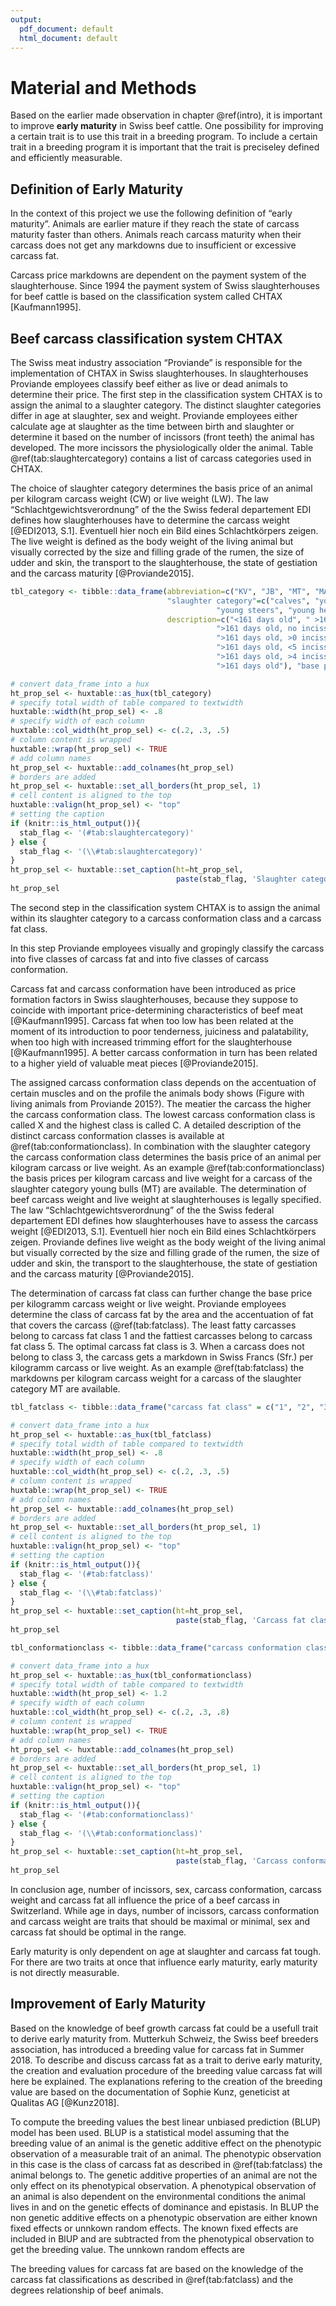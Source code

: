 ```yaml
---
output:
  pdf_document: default
  html_document: default
---
```

# Material and Methods {#matandmeth}
Based on the earlier made observation in chapter \@ref(intro), it is important to improve __early maturity__ in Swiss beef cattle. 
One possibility for improving a certain trait is to use this trait in a breeding program. 
To include a certain trait in a breeding program it is important that the trait is preciseley defined and efficiently measurable.

## Definition of Early Maturity {#defem}
In the context of this project we use the following definition of "early maturity". Animals are earlier mature if they reach the state of carcass maturity faster than others. 
Animals reach carcass maturity when their carcass does not get any markdowns due to insufficient or excessive carcass fat. 

Carcass price markdowns are dependent on the payment system of the slaughterhouse.
Since 1994 the payment system of Swiss slaughterhouses for beef cattle is based on the classification system called CHTAX [Kaufmann1995]. 

## Beef carcass classification system CHTAX {#CHTAX}
The Swiss meat industry association "Proviande" is responsible for the implementation of CHTAX in Swiss slaughterhouses. 
In slaughterhouses Proviande employees classify beef either as live or dead animals to determine their price.
The first step in the classification system CHTAX is to assign the animal to a slaughter category. 
The distinct slaughter categories differ in age at slaughter, sex and weight.
Proviande employees either calculate age at slaughter as the time between birth and slaughter or determine it based on the number of incissors (front teeth) the animal has developed.
The more incissors the physiologically older the animal. Table \@ref(tab:slaughtercategory) contains a list of carcass categories used in CHTAX.

The choice of slaughter category determines the basis price of an animal per kilogram carcass weight (CW) or live weight (LW).
The law "Schlachtgewichtsverordnung" of the the Swiss federal departement EDI defines how slaughterhouses have to determine the carcass weight [@EDI2013, S.1]. Eventuell hier noch ein Bild eines Schlachtkörpers zeigen.
The live weight is defined as the body weight of the living animal but visually corrected by the size and filling grade of the rumen, the size of udder and skin, the transport to the slaughterhouse, the state of gestiation and the carcass maturity [@Proviande2015].

```r
tbl_category <- tibble::data_frame(abbreviation=c("KV", "JB", "MT", "MA", "OB", "RG", "RV", "VK"), 
                                   "slaughter category"=c("calves", "young cattle", "young bulls", "bulls or steers", 
                                              "young steers", "young heifers", "heifers or young cows", "cows"), 
                                   description=c("<161 days old", " >161 days <11 months old, <320 kg live weight", 
                                              ">161 days old, no incissors", 
                                              ">161 days old, >0 incissors for bulls, >4 incissors for steers", 
                                              ">161 days old, <5 incissors", ">161 days old, <5 incissors", 
                                              ">161 days old, >4 incissors for heifers, <5 incissors for young cows", 
                                              ">161 days old"), "base price of carcass conformation class T in Sfr. / kg carcass (*live) weight" = c("14.2","*6.3", "8.8", "6.2", "8.8", "8.8", "7.7", "7.5"))

# convert data_frame into a hux
ht_prop_sel <- huxtable::as_hux(tbl_category)
# specify total width of table compared to textwidth
huxtable::width(ht_prop_sel) <- .8
# specify width of each column
huxtable::col_width(ht_prop_sel) <- c(.2, .3, .5)
# column content is wrapped
huxtable::wrap(ht_prop_sel) <- TRUE
# add column names
ht_prop_sel <- huxtable::add_colnames(ht_prop_sel)
# borders are added
ht_prop_sel <- huxtable::set_all_borders(ht_prop_sel, 1)
# cell content is aligned to the top
huxtable::valign(ht_prop_sel) <- "top"
# setting the caption
if (knitr::is_html_output()){
  stab_flag <- '(#tab:slaughtercategory)'
} else {
  stab_flag <- '(\\#tab:slaughtercategory)'
}
ht_prop_sel <- huxtable::set_caption(ht=ht_prop_sel, 
                                     paste(stab_flag, 'Slaughter categories in CHTAX'))
ht_prop_sel

```

The second step in the classification system CHTAX is to assign the animal within its slaughter category to a carcass conformation class and a carcass fat class.

In this step Proviande employees visually and gropingly classify the carcass into five classes of carcass fat and into five classes of carcass conformation.

Carcass fat and carcass conformation have been introduced as price formation factors in Swiss slaughterhouses, because they suppose to coincide with important price-determining characteristics of beef meat [@Kaufmann1995]. 
Carcass fat when too low has been related at the moment of its introduction to poor tenderness, juiciness and palatability, when too high with increased trimming effort for the slaughterhouse [@Kaufmann1995].
A better carcass conformation in turn has been related to a higher yield of valuable meat pieces [@Proviande2015].

The assigned carcass conformation class depends on the accentuation of certain muscles and on the profile the animals body shows (Figure with living animals from Proviande 2015?).
The meatier the carcass the higher the carcass conformation class.
The lowest carcass conformation class is called X and the highest class is called C.
A detailed description of the distinct carcass conformation classes is available at \@ref(tab:conformationclass).
In combination with the slaughter category the carcass conformation class determines the basis price of an animal per kilogram carcass or live weight.
As an example \@ref(tab:conformationclass) the basis prices per kilogram carcass and live weight for a carcass of the slaughter category young bulls (MT) are available.
The determination of beef carcass weight and live weight at slaughterhouses is legally specified.
The law "Schlachtgewichtsverordnung" of the the Swiss federal departement EDI defines how slaughterhouses have to assess the carcass weight [@EDI2013, S.1]. Eventuell hier noch ein Bild eines Schlachtkörpers zeigen.
Proviande defines live weight as the body weight of the living animal but visually corrected by the size and filling grade of the rumen, the size of udder and skin, the transport to the slaughterhouse, the state of gestiation and the carcass maturity [@Proviande2015].

The determination of carcass fat class can further change the base price per kilogramm carcass weight or live weight.
Proviande employees determine the class of carcass fat by the area and the accentuation of fat that covers the carcass (\@ref(tab:fatclass).
The least fatty carcasses belong to carcass fat class 1 and the fattiest carcasses belong to carcass fat class 5.
The optimal carcass fat class is 3.
When a carcass does not belong to class 3, the carcass gets a markdown in Swiss Francs (Sfr.) per kilogramm carcass or live weight.
As an example \@ref(tab:fatclass) the markdowns per kilogram carcass weight for a carcass of the slaughter category MT are available.


```r
tbl_fatclass <- tibble::data_frame("carcass fat class" = c("1", "2", "3", "4", "5"), "carcass fat coverage"=c("uncovered", "partially covered", "evenly covered", "strongly covered", "excessiveley fatty"), "description"=c("no fat coverage; grips not developed","light fat coverage; muscels partially visible; all grips slightly tangible", "average even fat coverage; muscles generally covered; all grips tangible and robust", "strong fat coverage; excessive fat deposition; grips strongly developed", "fat coverage generally excessive; bulging fat formations; all grips very strongly developed"), "markdown for MT in Sfr. / kg carcass weight" = c("-0.9","-0.3","0","-0.3","-0.7"))

# convert data_frame into a hux
ht_prop_sel <- huxtable::as_hux(tbl_fatclass)
# specify total width of table compared to textwidth
huxtable::width(ht_prop_sel) <- .8
# specify width of each column
huxtable::col_width(ht_prop_sel) <- c(.2, .3, .5)
# column content is wrapped
huxtable::wrap(ht_prop_sel) <- TRUE
# add column names
ht_prop_sel <- huxtable::add_colnames(ht_prop_sel)
# borders are added
ht_prop_sel <- huxtable::set_all_borders(ht_prop_sel, 1)
# cell content is aligned to the top
huxtable::valign(ht_prop_sel) <- "top"
# setting the caption
if (knitr::is_html_output()){
  stab_flag <- '(#tab:fatclass)'
} else {
  stab_flag <- '(\\#tab:fatclass)'
}
ht_prop_sel <- huxtable::set_caption(ht=ht_prop_sel, 
                                     paste(stab_flag, 'Carcass fat classes in CHTAX'))
ht_prop_sel
```



```r
tbl_conformationclass <- tibble::data_frame("carcass conformation class" = c("C", "H", "T", "A", "X"), profile=c("very convex", "convex", "linear", "concave", "very concave"), description=c("leg: accentedly wide; back: accentedly wide and full; shoulder: accentedly pronounced","leg: wide; back: wide and full; shoulder: pronounced", "leg: well developed, quite wide; back: average large; shoulder: accentedly pronounced", "leg: moderateley developed, slim, hollow; back: moderateley developed til slim ; shoulder: flat", "leg: poorly developed, very slim, very hollow; back: slim, thin, pointy wither; shoulder: flat, hollow"), "base price for MT in Sfr. / kg carcass weight"=c("5.55","5.3","4.65","4.2","3.85"))

# convert data_frame into a hux
ht_prop_sel <- huxtable::as_hux(tbl_conformationclass)
# specify total width of table compared to textwidth
huxtable::width(ht_prop_sel) <- 1.2
# specify width of each column
huxtable::col_width(ht_prop_sel) <- c(.2, .3, .8)
# column content is wrapped
huxtable::wrap(ht_prop_sel) <- TRUE
# add column names
ht_prop_sel <- huxtable::add_colnames(ht_prop_sel)
# borders are added
ht_prop_sel <- huxtable::set_all_borders(ht_prop_sel, 1)
# cell content is aligned to the top
huxtable::valign(ht_prop_sel) <- "top"
# setting the caption
if (knitr::is_html_output()){
  stab_flag <- '(#tab:conformationclass)'
} else {
  stab_flag <- '(\\#tab:conformationclass)'
}
ht_prop_sel <- huxtable::set_caption(ht=ht_prop_sel, 
                                     paste(stab_flag, 'Carcass conformation classes in CHTAX'))
ht_prop_sel
```

In conclusion age, number of incissors, sex, carcass conformation, carcass weight and carcass fat all influence the price of a beef carcass in Switzerland.
While age in days, number of incissors, carcass conformation and carcass weight are traits that should be maximal or minimal, sex and carcass fat should be optimal in the range.

Early maturity is only dependent on age at slaughter and carcass fat tough.
For there are two traits at once that influence early maturity, early maturity is not directly measurable.


## Improvement of Early Maturity
Based on the knowledge of beef growth carcass fat could be a usefull trait to derive early maturity from.
Mutterkuh Schweiz, the Swiss beef breeders association, has introduced a breeding value for carcass fat in Summer 2018.
To describe and discuss carcass fat as a trait to derive early maturity, the creation and evaluation procedure of the breeding value carcass fat will here be explained.
The explanations refering to the creation of the breeding value are based on the documentation of Sophie Kunz, geneticist at Qualitas AG [@Kunz2018].

To compute the breeding values the best linear unbiased prediction (BLUP) model has been used.
BLUP is a statistical model assuming that the breeding value of an animal is the genetic additive effect on the phenotypic observation of a measurable trait of an animal.
The phenotypic observation in this case is the class of carcass fat as described in \@ref(tab:fatclass) the animal belongs to.
The genetic additive properties of an animal are not the only effect on its phenotypical observation.
A phenotypical observation of an animal is also dependent on the environmental conditions the animal lives in and on the genetic effects of dominance and epistasis.
In BLUP the non genetic additive effects on a phenotypic observation are either known fixed effects or unnkown random effects.
The known fixed effects are included in BlUP and are subtracted from the phenotypical observation to get the breeding value.
The unnkown random effects are 


The breeding values for carcass fat are based on the knowledge of the carcass fat classifications as described in \@ref(tab:fatclass) and the degrees relationship of beef animals.



